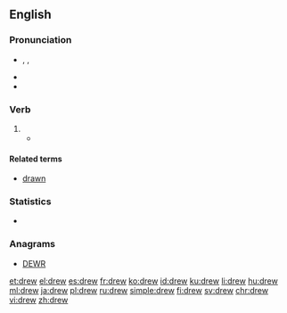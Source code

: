 {{also|Drew}}
==English==
{{wikipedia|dab=drew}}
===Pronunciation===
* {{enPR|dro͞o}}, {{IPA|/druː/}}, {{X-SAMPA|/dru:/}}
* {{audio|en-us-drew.ogg|Audio (US)}}
* {{rhymes|uː}}

===Verb===
{{head|en}}

# {{irregular simple past of|draw|lang=en}}
#*{{quote-book|year=1913|author=[[w:Robert Barr (writer)|Robert Barr]]
|title=Lord Stranleigh Abroad
|chapter=5|url=http://openlibrary.org/works/OL1796924W
|passage=Mr. Banks’ panama hat was in one hand, while the other '''drew''' a handkerchief across his perspiring brow.}}

====Related terms====
* [[drawn]]

===Statistics===
* {{rank|fellow|hardly|wind|594|drew|strength|opinion|according}}

===Anagrams===
* [[DEWR#English|DEWR]]

[[et:drew]]
[[el:drew]]
[[es:drew]]
[[fr:drew]]
[[ko:drew]]
[[id:drew]]
[[ku:drew]]
[[li:drew]]
[[hu:drew]]
[[ml:drew]]
[[ja:drew]]
[[pl:drew]]
[[ru:drew]]
[[simple:drew]]
[[fi:drew]]
[[sv:drew]]
[[chr:drew]]
[[vi:drew]]
[[zh:drew]]